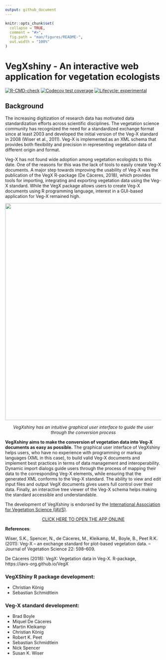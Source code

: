 ```yaml
---
output: github_document
---
```


<!-- README.md is generated from README.Rmd. Please edit that file -->

```r
knitr::opts_chunk$set(
  collapse = TRUE,
  comment = "#>",
  fig.path = "man/figures/README-",
  out.width = "100%"
)
```

# VegXshiny - An interactive web application for vegetation ecologists

<!-- badges: start -->
[![R-CMD-check](https://github.com/ChrKoenig/VegXshiny/workflows/R-CMD-check/badge.svg)](https://github.com/ChrKoenig/VegXshiny/actions)
[![Codecov test coverage](https://codecov.io/gh/ChrKoenig/VegXshiny/branch/master/graph/badge.svg)](https://app.codecov.io/gh/ChrKoenig/VegXshiny?branch=master)
[![Lifecycle: experimental](https://img.shields.io/badge/lifecycle-experimental-orange.svg)](https://lifecycle.r-lib.org/articles/stages.html#experimental)
<!-- badges: end -->

## Background

The increasing digitization of research data has motivated data standardization efforts across scientific disciplines. The vegetation science community has 
recognized the need for a standardized exchange format since at least 2003 and developed the initial version of the Veg-X standard in 2008 (Wiser et al., 2011). 
Veg-X is implemented as an XML schema that provides both flexibility and precision in representing vegetation data of different origin and format.

Veg-X has not found wide adoption among vegetation ecologists to this date. One of the reasons for this was the lack of tools to easily create 
Veg-X documents. A major step towards improving the usability of Veg-X was the publication of the VegX R-package (De Cáceres, 2018),
which provides tools for importing, integrating and exporting vegetation data using the Veg-X standard. While the VegX package allows users to 
create Veg-X documents using R programming language, interest in a GUI-based application for Veg-X remained high.

<center>
![](inst/app/www/images/vegxshiny_UI.png){width=700px}

*VegXshiny has an intuitive graphical user interface to guide the user through the conversion process*
</center>

**VegXshiny aims to make the conversion of vegetation data into Veg-X documents as easy as possible.** The graphical user interface of VegXshiny helps users, who have 
no experience with programming or markup languages (XML in this case), to build valid Veg-X documents and implement best practices in terms of data management and 
interoperability. Dynamic import dialogs guide users through the process of mapping their data to the corresponding Veg-X elements, while ensuring that the generated 
XML conforms to the Veg-X standard. The ability to view and edit input files and output VegX documents gives users full control over their data. Finally, an interactive 
tree viewer of the Veg-X schema helps making the standard accessible and understandable.

The development of VegXshiny is endorsed by the [International Association for Vegetation Science (IAVS)](http://iavs.org/).

<div style="text-align:center">
  <a href="http://37.120.167.83" target="_blank">
    CLICK HERE TO OPEN THE APP ONLINE
  </a>
</div>

**References**:

Wiser, S.K., Spencer, N., de Cáceres, M., Kleikamp, M., Boyle, B., Peet R.K. (2011): Veg-X – an exchange standard for plot-based vegetation data. – Journal of Vegetation Science 22: 598–609.

De Cáceres (2018): VegX: Vegetation data in Veg-X. R-package, https://iavs-org.github.io/VegX

### VegXShiny R package development:

* Christian König
* Sebastian Schmidtlein

### Veg-X standard development:

* Brad Boyle
* Miquel De Cáceres
* Martin Kleikamp
* Christian König
* Robert K. Peet
* Sebastian Schmidtlein
* Nick Spencer
* Susan K. Wiser




